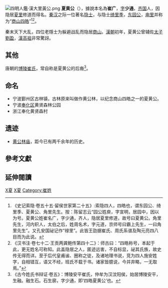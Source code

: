 [[File:四明人鑑·漢大里黃公.png|thumb]]
'''夏黄公'''（{{bd|？||？||catIdx=C崔}}），據說本名為'''崔广'''，[[表字|字]]'''少通'''，[[齐国|齐国]]人，因隐居[[夏里|夏里]]修道而得名。[[秦|秦]][[汉|汉]]之际一位著名[[隐士|隐士]]，与隐士[[绮里季|绮里季]]，[[东园公|东园公]]，[[甪里|甪里]]并称为“[[商山四皓|商山四皓]]”<ref>《史记索隐·卷五十五·留侯世家第二十五》:索隐四人，四皓也，谓东园公、绮里季、夏黄公、角里先生。按：陈留志云“园公姓庾，字宣明，居园中，因以为号。夏黄公姓崔名广，字少通，齐人，隐居夏里修道，故号曰夏黄公。角里先生，河内轵人，太伯之后，姓周名术，字元道，京师号曰霸上先生，一曰角里先生”。又孔安国祕记作“禄里”。此皆王劭据崔氏、周氏系谱及陶元亮四八目而为此说。</ref><ref>《汉书注·卷七十二·王贡两龚鲍传第四十二》：师古曰：“四皓称号，本起于此，更无姓名可称知。此盖隐居之人，匿迹远害，不自标显，祕其氏族，故史传无得而详。至于后代皇甫谧、圈称之徒，及诸地理书说，竞为四人施安姓字，自相错互，语又不经，班氏不载于书。诸家皆臆说，今并弃略，一无取焉。”</ref>。

秦末天下大乱，四位老隱士为躲避战乱而隐居[[商山|商山]]。[[漢朝|漢朝]]初年，夏黄公曾辅佐[[太子|太子]][[劉盈|劉盈]]，[[漢高祖|漢高祖]]非常驚訝。

==其他==
唐朝的[[博陵崔氏|博陵崔氏]]，常自称是夏黄公的后裔<ref>《古今姓氏书辩证·卷五》：博陵安平崔氏，仲牟为汉汶阳侯，始居博陵安平，生融。融生石。石生廓，字少通，即‘四皓夏黄公’也。</ref>。

==命名==
*宁波鄞州区古林镇，古林原来叫做作黄公林，以纪念商山四皓之一的夏黄公。
*宁波[[奉化区|奉化区]]黄贤森林公园
*浙江奉化黄贤森村

==遗迹==
*[[黄公林庙|黄公林庙]]，距今已有两千余年的历史。

==參考文獻==
{{reflist}}

==延伸閱讀==
{{Wikisource further reading}}

{{商山四皓}}
[[Category:秦朝人|X夏]]
[[Category:西汉人|X夏]]
[[Category:崔姓|Category:崔姓]]